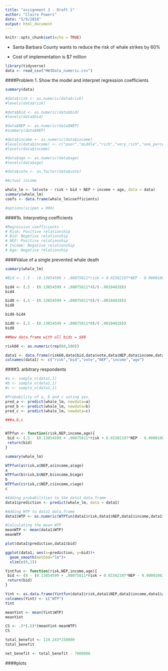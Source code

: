 ```yaml
---
title: "assignment 3 - Draft 1"
author: "Claire Powers"
date: "5/9/2018"
output: html_document
---
```


```r
knitr::opts_chunk$set(echo = TRUE)
```

- Santa Barbara County wants to reduce the risk of whale strikes by 60%

- Cost of implementation is $7 million

```r
library(tidyverse)
data <- read_csv("HW3Data_numeric.csv")
```

####Problem 1. Show the model and interpret regression coefficients
```r
summary(data)

#data$risk <- as.numeric(data$risk)
#levels(data$risk)

#data$bid <- as.numeric(data$bid)
#levels(data$bid)

#data$NEP <- as.numeric(data$NEP)
#summary(data$NEP)

#data$income <- as.numeric(data$income)
#levels(data$income) <- c("poor","middle","rich","very_rich","one_percent")
#levels(data$income)

#data$age <- as.numeric(data$age)
#levels(data$age)

#data$vote <- as.factor(data$vote)

#Actual income

whale_lm <- lm(vote ~ risk + bid + NEP + income + age, data = data)
summary(whale_lm)
coefs <- data.frame(whale_lm$coefficients)

#options(scipen = 999)

```

####1b. Interpreting coefficients
```r
#Regression coefficients - 
# Risk: Positive relationship
# Bid: Negetive relationship
# NEP: Positive relationship
# Income: Negative relationship
# Age: Negative relationship
```

####Value of a single prevented whale death
```r
summary(whale_lm)

#Bid <- (.5 - (0.13854599 + .00075811*risk + 0.01582197*NEP - 0.00001062*income - 0.00009776*age))/(-.00104828)

bid4 <- (.5 - (0.13854599 + .00075811*4)/(-.00104828))
bid4

bid8 <- (.5 - (0.13854599 + .00075811*8)/(-.00104828))
bid8

bid8-bid4

bid0 <- (.5 - (0.13854599 + .00075811*0)/(-.00104828))
bid0
```

```r
##New data.frame with all bids = $60

risk60 <- as.numeric(rep(60,500))

data1 <- data.frame(risk60,data$bid,data$vote,data$NEP,data$income,data$age)
colnames(data1) <- c("risk","bid","vote","NEP","income","age")
```

####3. arbitrary respondents
```r
#a <- sample_n(data1,1)
#b <- sample_n(data1,1)
#c <- sample_n(data1,1)

#Probability of a, b and c voting yes.
pred_a <- predict(whale_lm, newdata=a)
pred_b <- predict(whale_lm, newdata=b)
pred_c <- predict(whale_lm, newdata=c)

###a,b,c


WTPfun <- function(risk,NEP,income,age){
 bid <- (.5 - (0.13854599 + .00075811*risk + 0.01582197*NEP - 0.00001062*income - 0.00009776*age))/(-.00104828)
 return(bid)
}

summary(whale_lm)

WTPfun(a$risk,a$NEP,a$income,a$age)
a
WTPfun(b$risk,b$NEP,b$income,b$age)
b
WTPfun(c$risk,c$NEP,c$income,c$age)
c
```

```r
#Adding probabilities to the data1 data.frame
data1$prediction <- predict(whale_lm, data = data1)

#Adding WTP to data1 data.frame
data1$WTP <- as.numeric(WTPfun(data1$risk,data1$NEP,data1$income,data1$age))

#Calculating the mean WTP
meanWTP <- mean(data1$WTP)
meanWTP
```

```r
plot(data1$prediction,data1$bid)

ggplot(data1, aes(x=prediction, y=bid))+
  geom_smooth(method="lm")+
  xlim(c(0,1))

```


```r

Yintfun <- function(risk,NEP,income,age){
 bid <- (0 - (0.13854599 + .00075811*risk + 0.01582197*NEP - 0.00001062*income - 0.00009776*age))/(-.00104828)
 return(bid)
}

Yint <- as.data.frame(Yintfun(data1$risk,data1$NEP,data1$income,data1$age))
colnames(Yint) <- c("WTP")
Yint

meanYint <- mean(Yint$WTP)
meanYint

CS <- .5*(.5)*(meanYint-meanWTP)
CS

total_benefit <- 119.243*150000
total_benefit

net_benefit <- total_benefit - 7000000
```

####plots 
```r

```

